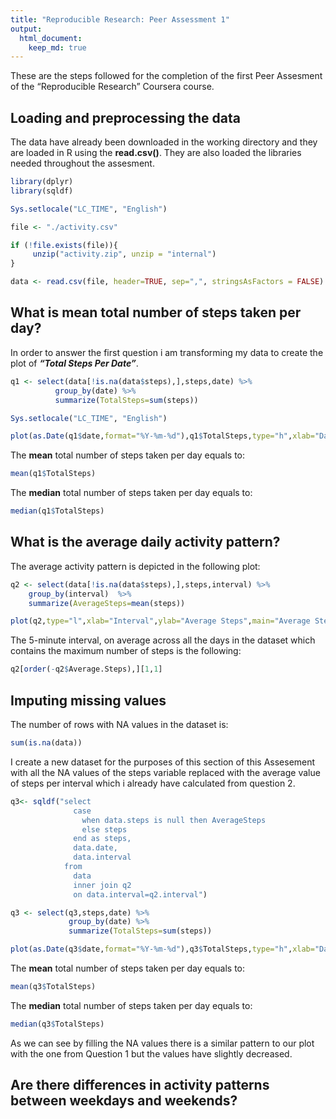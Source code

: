 ```yaml
---
title: "Reproducible Research: Peer Assessment 1"
output: 
  html_document:
    keep_md: true
---
```




 These are the steps followed for the completion of the first Peer Assesment of the "Reproducible Research" Coursera course. 
 
 

## Loading and preprocessing the data

The data have already been downloaded in the working directory and they are loaded in R using the **read.csv()**. They are also loaded the libraries needed throughout the assesment.

```r
library(dplyr)
library(sqldf)

Sys.setlocale("LC_TIME", "English")

file <- "./activity.csv"

if (!file.exists(file)){
     unzip("activity.zip", unzip = "internal") 
}

data <- read.csv(file, header=TRUE, sep=",", stringsAsFactors = FALSE)
```

## What is mean total number of steps taken per day?

In order to answer the first question i am transforming my data to create the plot of ***"Total Steps Per Date"***.

```r
q1 <- select(data[!is.na(data$steps),],steps,date) %>% 
          group_by(date) %>% 
          summarize(TotalSteps=sum(steps))

Sys.setlocale("LC_TIME", "English")

plot(as.Date(q1$date,format="%Y-%m-%d"),q1$TotalSteps,type="h",xlab="Date",ylab="Total Steps",main="Total Steps Per Date", col="blue")
```

The **mean** total number of steps taken per day equals to:

```r
mean(q1$TotalSteps)
```



The **median** total number of steps taken per day equals to:

```r
median(q1$TotalSteps)
```

## What is the average daily activity pattern?

The average activity pattern is depicted in the following plot:

``` r

q2 <- select(data[!is.na(data$steps),],steps,interval) %>% 
    group_by(interval)  %>% 
    summarize(AverageSteps=mean(steps))

plot(q2,type="l",xlab="Interval",ylab="Average Steps",main="Average Steps per Interval",col="blue")
```


The 5-minute interval, on average across all the days in the dataset which contains the maximum number of steps is the following:

```r
q2[order(-q2$Average.Steps),][1,1]
```



## Imputing missing values

The number of rows with NA values in the dataset is:

```r
sum(is.na(data))
```

I create a new dataset for the purposes of this section of this Assesement with all the NA values of the steps variable replaced with the average value of steps per interval which i already have calculated from question 2.

```r
q3<- sqldf("select 
              case 
                when data.steps is null then AverageSteps 
                else steps 
              end as steps,
              data.date,
              data.interval
            from 
              data 
              inner join q2 
              on data.interval=q2.interval")

q3 <- select(q3,steps,date) %>% 
             group_by(date) %>% 
             summarize(TotalSteps=sum(steps))

plot(as.Date(q3$date,format="%Y-%m-%d"),q3$TotalSteps,type="h",xlab="Date",ylab="Total Steps",main="Total Steps Per Date",col="blue")
```

The **mean** total number of steps taken per day equals to:

```r
mean(q3$TotalSteps)
```



The **median** total number of steps taken per day equals to:

```r
median(q3$TotalSteps)
```


As we can see by filling the NA values there is a similar pattern to our plot with the one from Question 1 but the values have slightly decreased.

## Are there differences in activity patterns between weekdays and weekends?
